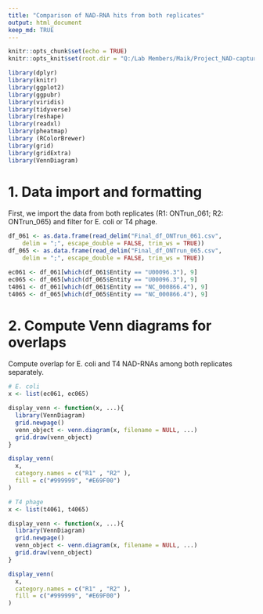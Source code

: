 ```yaml
---
title: "Comparison of NAD-RNA hits from both replicates"
output: html_document
keep_md: TRUE
---
```


```r
knitr::opts_chunk$set(echo = TRUE)
knitr::opts_knit$set(root.dir = "Q:/Lab Members/Maik/Project_NAD-captureSeq_final_data/Final_analysis_ONT-data")
```

```r
library(dplyr)
library(knitr)
library(ggplot2)
library(ggpubr)
library(viridis)
library(tidyverse)
library(reshape)
library(readxl)
library(pheatmap)
library (RColorBrewer)
library(grid)
library(gridExtra)
library(VennDiagram)
```

# 1. Data import and formatting

First, we import the data from both replicates (R1: ONTrun_061; R2: ONTrun_065) and filter for E. coli or T4 phage.

```r
df_061 <- as.data.frame(read_delim("Final_df_ONTrun_061.csv", 
    delim = ";", escape_double = FALSE, trim_ws = TRUE))
df_065 <- as.data.frame(read_delim("Final_df_ONTrun_065.csv", 
    delim = ";", escape_double = FALSE, trim_ws = TRUE))

ec061 <- df_061[which(df_061$Entity == "U00096.3"), 9]
ec065 <- df_065[which(df_065$Entity == "U00096.3"), 9]
t4061 <- df_061[which(df_061$Entity == "NC_000866.4"), 9]
t4065 <- df_065[which(df_065$Entity == "NC_000866.4"), 9]

```

# 2. Compute Venn diagrams for overlaps

Compute overlap for E. coli and T4 NAD-RNAs among both replicates separately.

```r
# E. coli
x <- list(ec061, ec065)

display_venn <- function(x, ...){
  library(VennDiagram)
  grid.newpage()
  venn_object <- venn.diagram(x, filename = NULL, ...)
  grid.draw(venn_object)
}

display_venn(
  x,
  category.names = c("R1" , "R2" ),
  fill = c("#999999", "#E69F00")
)

# T4 phage
x <- list(t4061, t4065)

display_venn <- function(x, ...){
  library(VennDiagram)
  grid.newpage()
  venn_object <- venn.diagram(x, filename = NULL, ...)
  grid.draw(venn_object)
}

display_venn(
  x,
  category.names = c("R1" , "R2" ),
  fill = c("#999999", "#E69F00")
)
```

